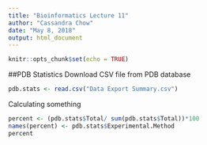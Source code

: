 ```yaml
---
title: "Bioinformatics Lecture 11"
author: "Cassandra Chow"
date: "May 8, 2018"
output: html_document
---
```


```r
knitr::opts_chunk$set(echo = TRUE)
```

##PDB Statistics
Download CSV file from PDB database

```r
pdb.stats <- read.csv("Data Export Summary.csv")
```

Calculating something
```r
percent <- (pdb.stats$Total/ sum(pdb.stats$Total))*100
names(percent) <- pdb.stats$Experimental.Method
percent
```
